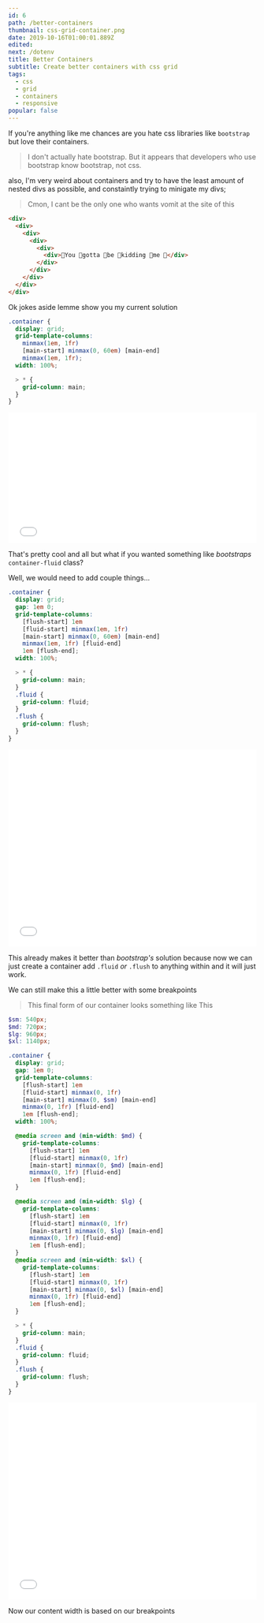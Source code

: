 ```yaml
---
id: 6
path: /better-containers
thumbnail: css-grid-container.png
date: 2019-10-16T01:00:01.889Z
edited:
next: /dotenv
title: Better Containers
subtitle: Create better containers with css grid
tags:
  - css
  - grid
  - containers
  - responsive
popular: false
---
```



If you're anything like me chances are you hate css libraries like `bootstrap` but love their containers.

> I don't actually hate bootstrap. But it appears that developers who use bootstrap know bootstrap, not css.

also, I'm very weird about containers and try to have the least amount of nested divs as possible, and constaintly trying to minigate my divs;

> Cmon, I cant be the only one who wants vomit at the site of this

```html
<div>
  <div>
    <div>
      <div>
        <div>
          <div>💩You 💩gotta 💩be 💩kidding 💩me 💩</div>
        </div>
      </div>
    </div>
  </div>
</div>
```

Ok jokes aside lemme show you my current solution

```scss
.container {
  display: grid;
  grid-template-columns:
    minmax(1em, 1fr)
    [main-start] minmax(0, 60em) [main-end]
    minmax(1em, 1fr);
  width: 100%;

  > * {
    grid-column: main;
  }
}
```

<iframe
  height="265"
  style="width: 100%;"
  scrolling="no"
  title="css grid container 1"
  src="//codepen.io/glweems/embed/xxKJQOq/?height=265&theme-id=0&default-tab=result"
  frameborder="no"
  allowtransparency="true"
  allowfullscreen="true"
>
  See the Pen
  <a href="https://codepen.io/glweems/pen/xxKJQOq/">
    css grid container 1
  </a> by Garrett Weems (<a href="https://codepen.io/glweems">@glweems</a>) on
  <a href="https://codepen.io">CodePen</a>.
</iframe>

That's pretty cool and all but what if you wanted something like _bootstraps_ `container-fluid` class?

Well, we would need to add couple things...

```scss
.container {
  display: grid;
  gap: 1em 0;
  grid-template-columns:
    [flush-start] 1em
    [fluid-start] minmax(1em, 1fr)
    [main-start] minmax(0, 60em) [main-end]
    minmax(1em, 1fr) [fluid-end]
    1em [flush-end];
  width: 100%;

  > * {
    grid-column: main;
  }
  .fluid {
    grid-column: fluid;
  }
  .flush {
    grid-column: flush;
  }
}
```

<iframe
  height="400"
  style="width: 100%;"
  scrolling="no"
  title="css grid container 2"
  src="//codepen.io/glweems/embed/jONpQpb/?height=265&theme-id=0&default-tab=result"
  frameborder="no"
  allowtransparency="true"
  allowfullscreen="true"
>
  See the Pen{' '}
  <a href="https://codepen.io/glweems/pen/jONpQpb/">css grid container 2</a> by
  Garrett Weems (<a href="https://codepen.io/glweems">@glweems</a>) on{' '}
  <a href="https://codepen.io">CodePen</a>.
</iframe>

This already makes it better than _bootstrap's_ solution because now we can just create a container add `.fluid` _or_ `.flush` to anything within and it will just work.

We can still make this a little better with some breakpoints

> This final form of our container looks something like This

```scss
$sm: 540px;
$md: 720px;
$lg: 960px;
$xl: 1140px;

.container {
  display: grid;
  gap: 1em 0;
  grid-template-columns:
    [flush-start] 1em
    [fluid-start] minmax(0, 1fr)
    [main-start] minmax(0, $sm) [main-end]
    minmax(0, 1fr) [fluid-end]
    1em [flush-end];
  width: 100%;

  @media screen and (min-width: $md) {
    grid-template-columns:
      [flush-start] 1em
      [fluid-start] minmax(0, 1fr)
      [main-start] minmax(0, $md) [main-end]
      minmax(0, 1fr) [fluid-end]
      1em [flush-end];
  }

  @media screen and (min-width: $lg) {
    grid-template-columns:
      [flush-start] 1em
      [fluid-start] minmax(0, 1fr)
      [main-start] minmax(0, $lg) [main-end]
      minmax(0, 1fr) [fluid-end]
      1em [flush-end];
  }
  @media screen and (min-width: $xl) {
    grid-template-columns:
      [flush-start] 1em
      [fluid-start] minmax(0, 1fr)
      [main-start] minmax(0, $xl) [main-end]
      minmax(0, 1fr) [fluid-end]
      1em [flush-end];
  }

  > * {
    grid-column: main;
  }
  .fluid {
    grid-column: fluid;
  }
  .flush {
    grid-column: flush;
  }
}
```

<iframe
  height="400"
  style="width: 100%;"
  scrolling="no"
  title="css grid container"
  src="//codepen.io/glweems/embed/xxKJmPQ/?height=265&theme-id=0&default-tab=result"
  frameborder="no"
  allowtransparency="true"
  allowfullscreen="true"
>
  See the Pen
  <a href="https://codepen.io/glweems/pen/xxKJmPQ/">css grid container</a>
  by Garrett Weems (<a href="https://codepen.io/glweems">@glweems</a>) on
  <a href="https://codepen.io">CodePen</a>.
</iframe>

Now our content width is based on our breakpoints
